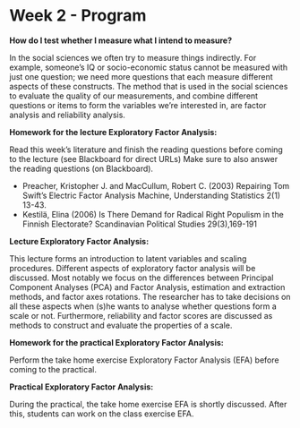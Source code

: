 # Week 2 - Program

**How do I test whether I measure what I intend to measure?**

In the social sciences we often try to measure things indirectly. For example, someone’s IQ or socio-economic status cannot be measured with just one question; we need more questions that each measure different aspects of these constructs. The method that is used in the social sciences to evaluate the quality of our measurements, and combine different questions or items to form the variables we’re interested in, are factor analysis and reliability analysis. 

**Homework for the lecture Exploratory Factor Analysis: **

Read this week’s literature and finish the reading questions before coming to the lecture (see Blackboard for direct URLs)
Make sure to also answer the reading questions (on Blackboard).

- Preacher, Kristopher J. and MacCullum, Robert C. (2003) Repairing Tom Swift’s Electric Factor Analysis Machine, Understanding Statistics 2(1) 13-43.
- Kestilä, Elina (2006) Is There Demand for Radical Right Populism in the Finnish Electorate? Scandinavian Political Studies 29(3),169-191

**Lecture Exploratory Factor Analysis: **

This lecture forms an introduction to latent variables and scaling procedures. Different aspects of exploratory factor analysis will be discussed. Most notably we focus on the differences between Principal Component Analyses (PCA) and Factor Analysis, estimation and extraction methods, and factor axes rotations. The researcher has to take decisions on all these aspects when (s)he wants to analyse whether questions form a scale or not. Furthermore, reliability and factor scores are discussed as methods to construct and evaluate the properties of a scale.


**Homework for the practical Exploratory Factor Analysis:	**

Perform the take home exercise Exploratory Factor Analysis (EFA) before coming to the practical.


**Practical Exploratory Factor Analysis:**

During the practical, the take home exercise EFA is shortly discussed. After this, students can work on the class exercise EFA.

